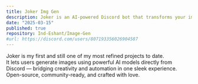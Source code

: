 ```yaml
---
title: Joker Img Gen
description: Joker is an AI-powered Discord bot that transforms your imagination into AI-generated art. Built with precision, released with passion.
date: "2025-03-15"
published: true
repository: Ind-Eshant/Image-Gen
#url: https://discord.com/users/807193356026904587
---
```


Joker is my first and still one of my most refined projects to date.  
It lets users generate images using powerful AI models directly from Discord — bridging creativity and automation in one sleek experience.  
Open-source, community-ready, and crafted with love.
